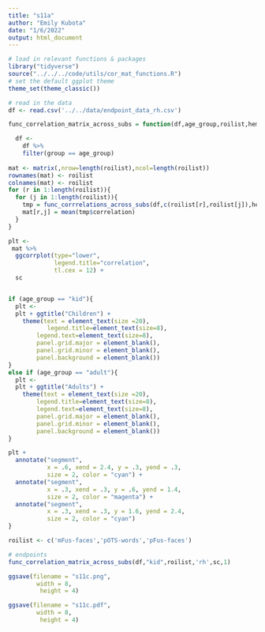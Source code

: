 ```yaml
---
title: "s11a"
author: "Emily Kubota"
date: "1/6/2022"
output: html_document
---
```


```r
# load in relevant functions & packages 
library("tidyverse")
source("../../../code/utils/cor_mat_functions.R")
# set the default ggplot theme 
theme_set(theme_classic())
```

```r
# read in the data 
df <- read.csv('../../data/endpoint_data_rh.csv')
```

```r
func_correlation_matrix_across_subs = function(df,age_group,roilist,hemi,sc,endpoint){

  df <-
    df %>%
    filter(group == age_group)
  
mat <- matrix(,nrow=length(roilist),ncol=length(roilist))
rownames(mat) <- roilist
colnames(mat) <- roilist
for (r in 1:length(roilist)){
  for (j in 1:length(roilist)){
    tmp = func_corrrelations_across_subs(df,c(roilist[r],roilist[j]),hemi,endpoint,age_group)
    mat[r,j] = mean(tmp$correlation)
  }
}

plt <-
 mat %>%
  ggcorrplot(type="lower",
             legend.title="correlation",
             tl.cex = 12) +
  sc


if (age_group == "kid"){
  plt <-
  plt + ggtitle("Children") +
    theme(text = element_text(size =20),
           legend.title=element_text(size=8),
        legend.text=element_text(size=8),
        panel.grid.major = element_blank(),
        panel.grid.minor = element_blank(),
        panel.background = element_blank())
}
else if (age_group == "adult"){
  plt <-
  plt + ggtitle("Adults") +
    theme(text = element_text(size =20),
        legend.title=element_text(size=8),
        legend.text=element_text(size=8),
        panel.grid.major = element_blank(),
        panel.grid.minor = element_blank(),
        panel.background = element_blank())
}

plt +
  annotate("segment",
           x = .6, xend = 2.4, y = .3, yend = .3,
           size = 2, color = "cyan") +
  annotate("segment",
           x = .3, xend = .3, y = .6, yend = 1.4,
           size = 2, color = "magenta") +
  annotate("segment",
           x = .3, xend = .3, y = 1.6, yend = 2.4,
           size = 2, color = "cyan")
}


```

```r
roilist <- c('mFus-faces','pOTS-words','pFus-faces')

# endpoints 
func_correlation_matrix_across_subs(df,"kid",roilist,'rh',sc,1) 

ggsave(filename = "s11c.png",
        width = 8,
         height = 4)

ggsave(filename = "s11c.pdf",
        width = 8,
         height = 4)

```
